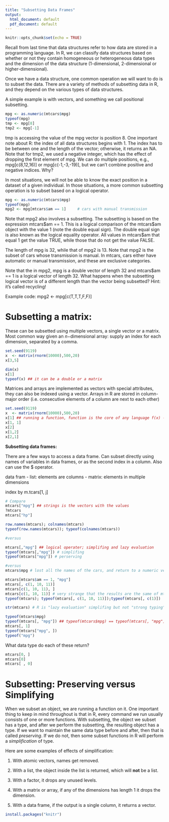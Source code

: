 ---
title: "Subsetting Data Frames"
output:
  html_document: default
  pdf_document: default
---

```{r setup, include=FALSE}
knitr::opts_chunk$set(echo = TRUE)
```


Recall from last time that data structures refer to how data are stored in a programming 
language.   In R, we can classify data structures based on whether or not they contain homogeneous 
or heterogeneous data types and the dimension of the data structure (1-dimensional, 2-dimensional or
higher-dimensional).


Once we have a data structure, one common operation we will want to do is to subset the data.  There are a 
variety of methods of subsetting data in R, and they depend on the various types of data structures. 

A simple example is with vectors, and something we call positional subsetting.   
```{r mtcars}
mpg <- as.numeric(mtcars$mpg)
typeof(mpg)
tmp <- mpg[8]     
tmp2 <- mpg[-1]
```

tmp is accessing the value of the mpg vector is position 8.   One important note about R: the index of all data structures begins with 1. The index has to be between one and the length
of the vector; otherwise, it returns an NA.  Note that for tmp2, we used a negative integer, which has the effect of dropping the first element of mpg.   We can do multiple positions, e.g., mpg[c(8,12,16)] or mpg[c(-1,-3,-19)], but we can't combine positive and negative indices.   Why?


In most situations, we will not be able to know the exact position in a dataset of a given individual.  In those situations, a more common subsetting operation is to subset based on a logical operator.  

```{r}
mpg <- as.numeric(mtcars$mpg)
typeof(mpg)
mpg2 <- mpg[mtcars$am == 1]     # cars with manual transmission
```

Note that mpg2 also involves a subsetting.  The subsetting is based on the expression mtcars\$am == 1.  This is a logical comparison of the mtcars\$am object with the value 1 (note the double equal sign).  The double equal sign is also known as the logical equality operator.   All values in mtcars$am that equal 1 get the value TRUE, while those that do not get the value FALSE.   

The length of mpg is 32, while that of mpg2 is 13.  Note that mpg2 is the subset of cars whose transmission is manual. In mtcars, cars either have automatic or manual transmission, and these are exclusive categories.  

Note that the in mpg2, mpg is a double vector of length 32 and mtcars\$am == 1 is a logical vector of length 32.  What happens when the subsetting logical vector is of a different length than the vector being subsetted?  Hint: it's called recycling!

Example code:
mpg2 <- mpg[c(T,T,T,F,F)]


# Subsetting a matrix:

These can be subsetted using multiple vectors, a single vector
or a matrix.  Most common way given an $n-$dimensional array: supply an
index for each dimension, separated by a comma.

```{r}
set.seed(9119)
x  <- matrix(rnorm(10000),500,20)
x[3,5]

dim(x)
x[1]
typeof(x) ## it can be a double or a matrix
```

Matrices and arrays are implemented as vectors with special attributes, they 
can also be indexed using a vector.  Arrays in R are stored in column-major order (i.e. consecutive elements of a column are next to each other)

```{r}
set.seed(9119)
x  <- matrix(rnorm(10000),500,20)
x[1] ## running a function, function is the core of any language f(x) -> Y; there is a function going on here, there is argument. lazy evaluation. 
x[1, 1]
x[2]
x[1,2]
x[2,1]
```

**Subsetting data frames:**

There are a few ways to access a data frame.   Can subset directly using names of variables in data frames, or as the second index in a column.  Also can use the $ operator.  

data fram - list: elements are columns
          - matrix: elements in multiple dimensions
        
index by m.tcars[1, j]
```{r}
# Compare
mtcars["mpg"] ## strings is the vectors with the values
?mtcars
mtcars["hp"]

row.names(mtcars); colnames(mtcars)
typeof(row.names(mtcars)); typeof(colnames(mtcars))

#versus
```


```{r}
mtcars[,"mpg"] ## logical operater; simplifing and lazy evaluation
typeof(mtcars[,"mpg"]) # simplifing
typeof(mtcars["mpg"]) # perserving
```

```{r}
#versus
mtcars$mpg # lost all the names of the cars, and return to a numeric vecter.

mtcars[mtcars$am == 1, "mpg"]
mtcars[, c(1, 10, 11)]
mtcars[c(1, 10, 11), ]
mtcars[c(1, 10, 11)] # very strange that the results are the same of mtcars[, c(1, 10, 11)]; it has two functions.
typeof(mtcars); typeof(mtcars[, c(1, 10, 11)]);typeof(mtcars[, c(1)])
```
```{r}
str(mtcars) # R is "lazy evaluation" simplifing but not "strong typing" (the type would not change).

typeof(mtcars$mpg)
typeof(mtcars[, "mpg"]) ## typeof(mtcars$mpg) == typeof(mtcars[, "mpg"])
mtcars[, 1]
typeof(mtcars["mpg", ])
typeof("mpg")
```

What data type do each of these return?
```{r}
mtcars[0, ]
mtcars[0]
mtcars[ , 0]
```

#  Subsetting: Preserving versus Simplifying

When we subset an object, we are running a function on it.   One important thing to keep in mind throughout is that in R, every command we run usually consists of one or more functions.  With subsetting, the object we subset has a type, and after we perform the subsetting, the resulting object has a type.  If we want to maintain the same data type before and after, then that is called *preserving*.  If we do not, then some subset functions in R will perform a *simplification* of type.  

Here are some examples of effects of simplification:

1. With atomic vectors, names get removed.

2. With a list, the object inside the list is returned, which will **not** be a list.

3. With a factor, it drops any unused levels.

4. With a matrix or array, if any of the dimensions has length 1 it drops the dimension.

5. With a data frame, if the output is a single column, it returns a vector.   

```{r}
install.packages("knitr")
```

